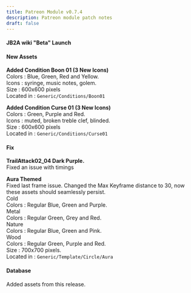 ```yaml
---
title: Patreon Module v0.7.4
description: Patreon module patch notes
draft: false
---
```


#### JB2A wiki "Beta" Launch

#### New Assets

**Added Condition Boon 01 (3 New Icons)**  
Colors : Blue, Green, Red and Yellow.  
Icons : syringe, music notes, golem.  
Size : 600x600 pixels  
Located in : ``Generic/Conditions/Boon01``

**Added Condition Curse 01 (3 New Icons)**  
Colors : Green, Purple and Red.  
Icons : muted, broken treble clef, blinded.  
Size : 600x600 pixels  
Located in : ``Generic/Conditions/Curse01``

#### Fix

**TrailAttack02_04 Dark Purple.**  
Fixed an issue with timings

**Aura Themed**  
Fixed last frame issue. Changed the Max Keyframe distance to 30, now these assets should seamlessly persist.  
Cold  
Colors : Regular Blue, Green and Purple.  
Metal  
Colors : Regular Green, Grey and Red.  
Nature  
Colors : Regular Blue, Green and Pink.  
Wood  
Colors : Regular Green, Purple and Red.  
Size : 700x700 pixels.  
Located in : ``Generic/Template/Circle/Aura``


#### Database

Added assets from this release.







